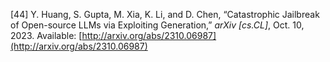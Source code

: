 \[44\]	Y. Huang, S. Gupta, M. Xia, K. Li, and D. Chen, “Catastrophic Jailbreak of Open-source LLMs via Exploiting Generation,” *arXiv \[cs.CL\]*, Oct. 10, 2023\. Available: [http://arxiv.org/abs/2310.06987](http://arxiv.org/abs/2310.06987)